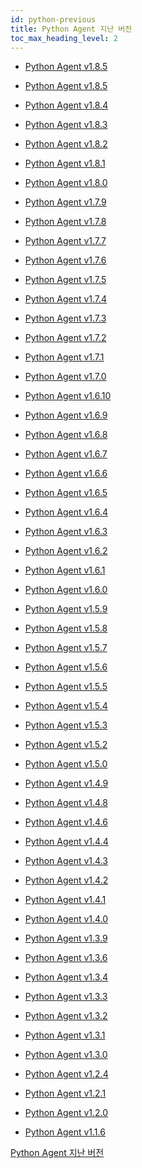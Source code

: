 ```yaml
---
id: python-previous
title: Python Agent 지난 버전
toc_max_heading_level: 2
---
```

* [Python Agent v1.8.5](python-1_8_6)

* [Python Agent v1.8.5](python-1_8_5)

* [Python Agent v1.8.4](python-1_8_4)

* [Python Agent v1.8.3](python-1_8_3)

* [Python Agent v1.8.2](python-1_8_2)

* [Python Agent v1.8.1](python-1_8_1)

* [Python Agent v1.8.0](python-1_8_0)

* [Python Agent v1.7.9](python-1_7_9)

* [Python Agent v1.7.8](python-1_7_8)

* [Python Agent v1.7.7](python-1_7_7)

* [Python Agent v1.7.6](python-1_7_6)

* [Python Agent v1.7.5](python-1_7_5)

* [Python Agent v1.7.4](python-1_7_4)

* [Python Agent v1.7.3](python-1_7_3)

* [Python Agent v1.7.2](python-1_7_2)

* [Python Agent v1.7.1](python-1_7_1)

* [Python Agent v1.7.0](python-1_7_0)

* [Python Agent v1.6.10](python-1_6_10)

* [Python Agent v1.6.9](python-1_6_9)

* [Python Agent v1.6.8](python-1_6_8)

* [Python Agent v1.6.7](python-1_6_7)

* [Python Agent v1.6.6](python-1_6_6)

* [Python Agent v1.6.5](python-1_6_5)

* [Python Agent v1.6.4](python-1_6_4)

* [Python Agent v1.6.3](python-1_6_3)

* [Python Agent v1.6.2](python-1_6_2)

* [Python Agent v1.6.1](python-1_6_1)

* [Python Agent v1.6.0](python-1_6_0)

* [Python Agent v1.5.9](python-1_5_9)

* [Python Agent v1.5.8](python-1_5_8)

* [Python Agent v1.5.7](python-1_5_7)

* [Python Agent v1.5.6](python-1_5_6)

* [Python Agent v1.5.5](python-1_5_5)

* [Python Agent v1.5.4](python-1_5_4)

* [Python Agent v1.5.3](python-1_5_3)

* [Python Agent v1.5.2](python-1_5_2)

* [Python Agent v1.5.0](python-1_5_0)

* [Python Agent v1.4.9](python-1_4_9)

* [Python Agent v1.4.8](python-1_4_8)

* [Python Agent v1.4.6](python-1_4_6)

* [Python Agent v1.4.4](python-1_4_4)

* [Python Agent v1.4.3](python-1_4_3)

* [Python Agent v1.4.2](python-1_4_2)

* [Python Agent v1.4.1](python-1_4_1)

* [Python Agent v1.4.0](python-1_4_0)

* [Python Agent v1.3.9](python-1_3_9)

* [Python Agent v1.3.6](python-1_3_6)

* [Python Agent v1.3.4](python-1_3_4)

* [Python Agent v1.3.3](python-1_3_3)

* [Python Agent v1.3.2](python-1_3_2)

* [Python Agent v1.3.1](python-1_3_1)

* [Python Agent v1.3.0](python-1_3_0)

* [Python Agent v1.2.4](python-1_2_4)

* [Python Agent v1.2.1](python-1_2_1)

* [Python Agent v1.2.0](python-1_2_0)

* [Python Agent v1.1.6](python-1_1_6)

[Python Agent 지난 버전](https://pypi.org/project/whatap-python/1.4.8/#history)